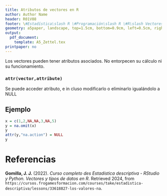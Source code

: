 ```yaml
---
title: Atributos de vectores en R
author: Author Name
header: R01V08
footer: \#Estadística\slash R \#Programación\slash R \#R\slash Vectores
geometry: a5paper, landscape, top=1.5cm, bottom=0.9cm, left=0.5cm, right=0.5cm, headsep = 0.5cm, footskip = 12pt
output:
  pdf_document: 
    template: A5_Zettel.tex
printpaper: no
---
```

Los vectores pueden tener atributos asociados. No entorpecen su cálculo ni su funcionamiento.

### ```attr(vector,attribute)```
Se puede acceder atributo, e in cluso modificarlo o eliminarlo igualándolo a NULL

## Ejemplo
```r
x = c(1,2,NA,NA,3,NA,5)
y = na.omit(x)
y
attr(y,"na.action") = NULL
y
```

\pagebreak

# Referencias

**Gomilla, J. J.** (2022). _Curso completo des Estadística descriptiva - RStudio y Python. Vectores y tipos de datos en R_. Retrieved 2024, from <code style="word-wrap: break-word;">https://cursos.frogamesformacion.com/courses/take/estadistica-descriptiva/lessons/33618827-los-valores-na</code>.